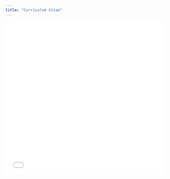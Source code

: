 ```yaml
---
title: "Curriculum Vitae"
---
```


<html>
    <embed title="MB CV" src="Matthew_Braaksma_CV.pdf" 
    width="100%" height="480" />
</html>